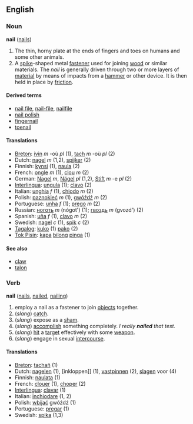 ==English==
===Noun===
'''nail''' ([[nails]])

#The thin, horny plate at the ends of fingers and toes on humans and some other animals.
#A [[spike]]-shaped metal [[fastener]] used for joining [[wood]] or similar materials.  The ''nail'' is generally driven through two or more layers of [[material]] by means of impacts from a [[hammer]] or other device.  It is then held in place by [[friction]].

====Derived terms====
*[[nail file]], [[nail-file]], [[nailfile]]
*[[nail polish]]
*[[fingernail]]
*[[toenail]]

====Translations====
*[[Breton]]: [[ivin]] ''m'' -où ''pl'' (1), [[tach]] ''m'' -où ''pl'' (2)
*Dutch: [[nagel]] ''m'' (1,2), [[spijker]] (2)
*Finnish: [[kynsi]] (1), [[naula]] (2)
*French: [[ongle]] ''m'' (1), [[clou]] ''m'' (2)
*German: [[Nagel]] ''m'', [[Nägel]] ''pl'' (1,2), [[Stift]] ''m'' -e ''pl'' (2)
*[[Interlingua]]: [[ungula]] (1); [[clavo]] (2)
*Italian: [[unghia]] ''f'' (1), [[chiodo]] ''m'' (2)
*Polish: [[paznokieć]] ''m'' (1), [[gwóźdź]] ''m'' (2)
*Portuguese: [[unha]] ''f'' (1); [[prego]] ''m'' (2)
*Russian: [[ноготь]] ''m'' (nógot') (1); [[гвоздь]] ''m'' (gvozd') (2)
*Spanish: [[uña]] ''f'' (1), [[clavo]] ''m'' (2)
*Swedish: [[nagel]] ''c'' (1), [[spik]] ''c'' (2)
*[[Tagalog]]: [[kuko]] (1) [[pako]] (2)
*[[Tok Pisin]]: [[kapa]] [[bilong]] [[pinga]] (1)

====See also====
*[[claw]]
*[[talon]]

===Verb===
'''nail''' ([[nails]], [[nailed]], [[nailing]])

#employ a nail as a fastener to join [[objects]] together.
#(''slang'') [[catch]].
#(''slang'') expose as a [[sham]].
#(''slang'') [[accomplish]] something completely.  ''I really '''nailed''' that test.''
#(''slang'') [[hit]] a [[target]] effectively with some [[weapon]].
#(''slang'') engage in sexual [[intercourse]].

====Translations====
*[[Breton]]: [[tachañ]] (1)
*Dutch: [[nagelen]] (1), [inkloppen]] (1), [[vastpinnen]] (2), [[slagen]] voor (4)
*Finnish: [[naulata]] (1)
*French: [[clouer]] (1), [[choper]] (2)
*[[Interlingua]]: [[clavar]] (1)
*Italian: [[inchiodare]] (1, 2)
*Polish: [[wbijać]] gwóźdź (1)
*Portuguese: [[pregar]] (1)
*Swedish: [[spika]] (1,3)